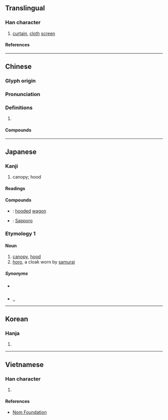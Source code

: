 {{character info/new}}
==Translingual==

===Han character===
{{Han char|rn=50|rad=巾|as=10|sn=13|four=46211|canj=LBAFU|ids=⿰巾晃}}

# [[curtain]], [[cloth]] [[screen]]

====References====
{{Han ref|kx=0335.020|dkj=09022|dj=0642.080|hdz=10750.010|uh=5E4C}}

----

==Chinese==
{{zh-forms}}

===Glyph origin===
{{Han etym}}

===Pronunciation===
{{zh-pron
|m=huǎng
|c=fong2
|mn=ml:hóng/twv:hián
|mn_note=hóng - literary
|mc=y
|oc=y
|cat=
}}

===Definitions===
{{zh-hanzi}}

# {{rfdef|zh}}

====Compounds====
{{zh-der|作幌子|做幌子|幌子|岫幌|掛幌子|明幌幌|演幌|打幌|油幌幌|掛了幌子|札幌|裝幌子|鬥幌子|點頭幌腦|酒幌}}

----

==Japanese==

===Kanji===
{{ja-kanji|grade=|rs=巾10}}

# canopy; hood

====Readings====
{{ja-readings
|goon=おう<わう
|kanon=こう<くわう
|kun=ほろ-
}}

====Compounds====
{{der-top|Compounds}}
* {{ja-r|幌馬車|ほろ.ば.しゃ}}: [[hooded]] [[wagon]]
* {{ja-r|札幌|さっ.ぽろ}}: [[Sapporo]]
{{der-bottom}}

===Etymology 1===
{{ja-kanjitab|ほろ|yomi=kun}}

====Noun====
{{ja-noun|ほろ}}
# [[canopy]], [[hood]]
# [[horo]], a cloak worn by [[samurai]]

=====Synonyms=====
* {{sense|canopy or hood}} {{ja-r|袰|ほろ}}
* {{sense|cloak worn by samurai}} {{ja-r|母衣|ほろ}},{{ja-r|保呂|ほろ}},{{ja-r|袰|ほろ}}

----

==Korean==

===Hanja===
{{ko-hanja|황}}

# {{defn|lang=ko|sort=巾10}}

----

==Vietnamese==

===Han character===
{{vi-readings|rs=巾10|reading=hoảng}}

# {{defn|lang=vi|sort=巾10}}

====References====
* [http://nomfoundation.org/common/nom_details.php?codepoint=5e4c Nom Foundation]